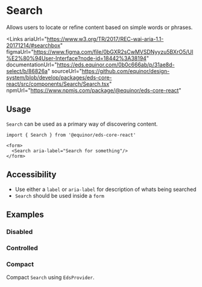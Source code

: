 
# Search

Allows users to locate or refine content based on simple words or phrases.

<Links
    ariaUrl="https://www.w3.org/TR/2017/REC-wai-aria-1.1-20171214/#searchbox"
    figmaUrl="https://www.figma.com/file/0bGXR2sCwMVSDNyyzu5BXrO5/UI%E2%80%94User-Interface?node-id=18442%3A38194"
    documentationUrl="https://eds.equinor.com/0b0c666ab/p/31ae8d-select/b/86826a"
    sourceUrl="https://github.com/equinor/design-system/blob/develop/packages/eds-core-react/src/components/Search/Search.tsx"
    npmUrl="https://www.npmjs.com/package/@equinor/eds-core-react"
></Links>

<Story id="inputs-search--introduction" />
<PropsTable />

## Usage

`Search` can be used as a primary way of discovering content.

```tsx
import { Search } from '@equinor/eds-core-react'

<form>
  <Search aria-label="Search for something"/>
</form>
```

## Accessibility 

* Use either a `label` or `aria-label` for description of whats being searched
* `Search` should be used inside a `form`

<Story id="inputs-search--accessibility" />

## Examples

### Disabled

<Story id="inputs-search--disabled" />

### Controlled

<Story id="inputs-search--controlled" />

### Compact

Compact `Search` using `EdsProvider`.

<Story id="inputs-search--compact" />
